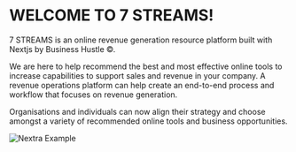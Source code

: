 
# WELCOME TO 7 STREAMS!

7 STREAMS is an online revenue generation resource platform built with Nextjs by Business Hustle ©.

We are here to help recommend the best and most effective online tools to increase capabilities to support sales and revenue in your company. A revenue operations platform can help create an end-to-end process and workflow that focuses on revenue generation.

Organisations and individuals can now align their strategy and choose amongst a variety of recommended online tools and business opportunities.

<Bleed>![Nextra Example](../public/alo777.gif)</Bleed>
